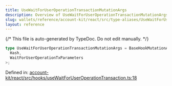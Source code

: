 ```yaml
---
title: UseWaitForUserOperationTransactionMutationArgs
description: Overview of UseWaitForUserOperationTransactionMutationArgs
slug: wallets/reference/account-kit/react/src/type-aliases/UseWaitForUserOperationTransactionMutationArgs
layout: reference
---
```


{/* This file is auto-generated by TypeDoc. Do not edit manually. */}

```ts
type UseWaitForUserOperationTransactionMutationArgs = BaseHookMutationArgs<
  Hash,
  WaitForUserOperationTxParameters
>;
```

Defined in: [account-kit/react/src/hooks/useWaitForUserOperationTransaction.ts:18](https://github.com/alchemyplatform/aa-sdk/blob/9df5be8c23af4e472bcb503c17766b16da0ad87d/account-kit/react/src/hooks/useWaitForUserOperationTransaction.ts#L18)
